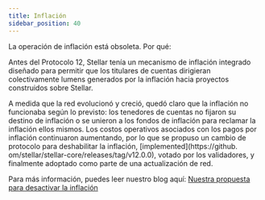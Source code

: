 ```yaml
---
title: Inflación
sidebar_position: 40
---
```


La operación de inflación está obsoleta. Por qué:

Antes del Protocolo 12, Stellar tenía un mecanismo de inflación integrado diseñado para permitir que los titulares de cuentas dirigieran colectivamente lumens generados por la inflación hacia proyectos construidos sobre Stellar.

A medida que la red evolucionó y creció, quedó claro que la inflación no funcionaba según lo previsto: los tenedores de cuentas no fijaron su destino de inflación o se unieron a los fondos de inflación para reclamar la inflación ellos mismos. Los costos operativos asociados con los pagos por inflación continuaron aumentando, por lo que se propuso un cambio de protocolo para deshabilitar la inflación, [implemented](https://github. om/stellar/stellar-core/releases/tag/v12.0.0), votado por los validadores, y finalmente adoptado como parte de una actualización de red.

Para más información, puedes leer nuestro blog aquí: [Nuestra propuesta para desactivar la inflación](https://www.stellar.org/blog/our-proposal-to-disable-inflation)
